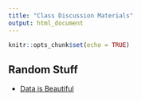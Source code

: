 ```yaml
---
title: "Class Discussion Materials"
output: html_document
---
```


```r
knitr::opts_chunk$set(echo = TRUE)
```

## Random Stuff

* [Data is Beautiful](https://np.reddit.com/r/dataisbeautiful/){target="blank"}